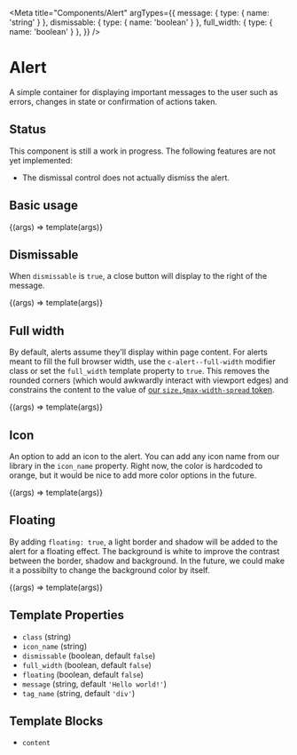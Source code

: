 
<Meta
  title="Components/Alert"
  argTypes={{
    message: { type: { name: 'string' } },
    dismissable: { type: { name: 'boolean' } },
    full_width: { type: { name: 'boolean' } },
  }}
/>

# Alert

A simple container for displaying important messages to the user such as errors, changes in state or confirmation of actions taken.

## Status

This component is still a work in progress. The following features are not yet implemented:

- The dismissal control does not actually dismiss the alert.

## Basic usage

<Canvas>
  <Story
    name="Basic"
    args={{ message: 'Your comment is awaiting moderation.' }}
  >
    {(args) => template(args)}
  </Story>
</Canvas>

## Dismissable

When `dismissable` is `true`, a close button will display to the right of the message.

<Canvas>
  <Story
    name="Dismissable"
    args={{
      message: 'Your action was completed successfully! 🎉',
      dismissable: true,
    }}
  >
    {(args) => template(args)}
  </Story>
</Canvas>

## Full width

By default, alerts assume they'll display within page content. For alerts meant to fill the full browser width, use the `c-alert--full-width` modifier class or set the `full_width` template property to `true`. This removes the rounded corners (which would awkwardly interact with viewport edges) and constrains the content to the value of [our `size.$max-width-spread` token](/docs/design-tokens-layout--page).

<Canvas>
  <Story
    name="Full width"
    parameters={{
      layout: 'fullscreen',
      paddings: { disable: true },
    }}
    args={{
      message: 'You appear to be offline. 🤔',
      full_width: true,
      dismissable: true,
    }}
  >
    {(args) => template(args)}
  </Story>
</Canvas>

## Icon

An option to add an icon to the alert. You can add any icon name from our library in the `icon_name` property. Right now, the color is hardcoded to orange, but it would be nice to add more color options in the future.

<Canvas>
  <Story
    name="Icon"
    args={{
      message: 'Your action was completed successfully! 🎉',
      icon_name: 'check',
    }}
  >
    {(args) => template(args)}
  </Story>
</Canvas>

## Floating

By adding `floating: true`, a light border and shadow will be added to the alert for a floating effect. The background is white to improve the contrast between the border, shadow and background. In the future, we could make it a possibilty to change the background color by itself.

<Canvas>
  <Story
    name="Floating"
    args={{
      message: 'You appear to be offline. 🤔',
      dismissable: true,
      floating: true,
      icon_name: 'bell',
    }}
  >
    {(args) => template(args)}
  </Story>
</Canvas>

## Template Properties

- `class` (string)
- `icon_name` (string)
- `dismissable` (boolean, default `false`)
- `full_width` (boolean, default `false`)
- `floating` (boolean, default `false`)
- `message` (string, default `'Hello world!'`)
- `tag_name` (string, default `'div'`)

## Template Blocks

- `content`
